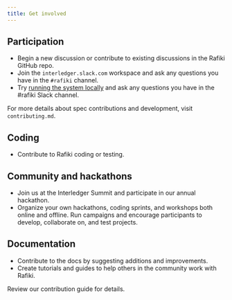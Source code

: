 ```yaml
---
title: Get involved
---
```



## Participation

- Begin a <LinkOut href="https://github.com/interledger/rafiki/discussions">new discussion or contribute to existing discussions</LinkOut> in the Rafiki GitHub repo.
- Join the <LinkOut href="https://interledger.slack.com">`interledger.slack.com`</LinkOut> workspace and ask any questions you have in the `#rafiki` channel.
- Try [running the system locally](/playground/overview) and ask any questions you have in the #rafiki Slack channel.

For more details about spec contributions and development, visit <LinkOut href="https://github.com/interledger/rafiki/blob/main/.github/contributing.md">`contributing.md`</LinkOut>.

## Coding

- <LinkOut href='https://github.com/interledger/rafiki'>Contribute</LinkOut> to Rafiki
  coding or testing.

## Community and hackathons

- Join us at the <LinkOut href="https://interledger.org/summit">Interledger Summit</LinkOut> and participate in our annual hackathon.
- Organize your own hackathons, coding sprints, and workshops both online and offline. Run campaigns and encourage participants to develop, collaborate on, and test projects.

## Documentation

- Contribute to the docs by suggesting additions and improvements.
- Create tutorials and guides to help others in the community work with Rafiki.

Review our <LinkOut href="https://github.com/interledger/rafiki/blob/main/.github/contributing.md">contribution guide</LinkOut> for details.
